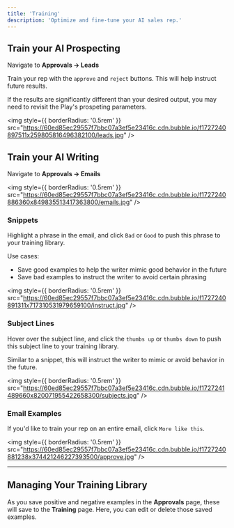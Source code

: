 ```yaml
---
title: 'Training'
description: 'Optimize and fine-tune your AI sales rep.'
---
```


## Train your AI Prospecting

Navigate to **Approvals -> Leads**

Train your rep with the `approve` and `reject` buttons. This will help instruct future results. 

<Warning>
If the results are significantly different than your desired output, you may need to revisit the Play's prospeting parameters.
</Warning>

<img
  style={{ borderRadius: '0.5rem' }}
  src="https://60ed85ec29557f7bbc07a3ef5e23416c.cdn.bubble.io/f1727240897511x259805816496382100/leads.jpg"
/>


## Train your AI Writing

Navigate to **Approvals -> Emails**

<img
  style={{ borderRadius: '0.5rem' }}
  src="https://60ed85ec29557f7bbc07a3ef5e23416c.cdn.bubble.io/f1727240886360x849835513417363800/emails.jpg"
/>

### Snippets

Highlight a phrase in the email, and click `Bad` or `Good` to push this phrase to your training library. 

Use cases:
- Save good examples to help the writer mimic good behavior in the future
- Save bad examples to instruct the writer to avoid certain phrasing

<img
  style={{ borderRadius: '0.5rem' }}
  src="https://60ed85ec29557f7bbc07a3ef5e23416c.cdn.bubble.io/f1727240891311x717310531979659100/instruct.jpg"
/>

### Subject Lines

Hover over the subject line, and click the `thumbs up` or `thumbs down` to push this subject line to your training library.

Similar to a snippet, this will instruct the writer to mimic or avoid behavior in the future.

<img
  style={{ borderRadius: '0.5rem' }}
  src="https://60ed85ec29557f7bbc07a3ef5e23416c.cdn.bubble.io/f1727241489660x820071955422658300/subjects.jpg"
/>

### Email Examples

If you'd like to train your rep on an entire email, click `More like this`.

<img
  style={{ borderRadius: '0.5rem' }}
  src="https://60ed85ec29557f7bbc07a3ef5e23416c.cdn.bubble.io/f1727240881238x374421246227393500/approve.jpg"
/>


---

## Managing Your Training Library

As you save positive and negative examples in the **Approvals** page, these will save to the **Training** page. Here, you can edit or delete those saved examples.